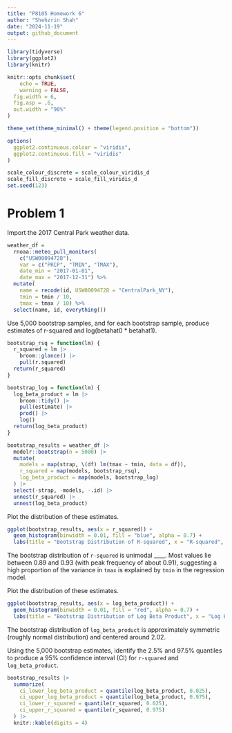 ```yaml
---
title: "P8105 Homework 6"
author: "Shehzrin Shah"
date: "2024-11-19"
output: github_document
---
```


```r
library(tidyverse)
library(ggplot2)
library(knitr)

knitr::opts_chunk$set(
	echo = TRUE,
	warning = FALSE,
  fig.width = 6,
  fig.asp = .6,
  out.width = "90%"
)

theme_set(theme_minimal() + theme(legend.position = "bottom"))

options(
  ggplot2.continuous.colour = "viridis",
  ggplot2.continuous.fill = "viridis"
)

scale_colour_discrete = scale_colour_viridis_d
scale_fill_discrete = scale_fill_viridis_d
set.seed(123)
```


# Problem 1 

Import the 2017 Central Park weather data. 

```r
weather_df = 
  rnoaa::meteo_pull_monitors(
    c("USW00094728"),
    var = c("PRCP", "TMIN", "TMAX"), 
    date_min = "2017-01-01",
    date_max = "2017-12-31") %>%
  mutate(
    name = recode(id, USW00094728 = "CentralPark_NY"),
    tmin = tmin / 10,
    tmax = tmax / 10) %>%
  select(name, id, everything())
```

Use 5,000 bootstrap samples, and for each bootstrap sample, produce estimates of r-squared and log(betahat0 * betahat1).

```r
bootstrap_rsq = function(lm) {
  r_squared = lm |>
    broom::glance() |>
    pull(r.squared)
  return(r_squared)
}

bootstrap_log = function(lm) {
  log_beta_product = lm |>
    broom::tidy() |>
    pull(estimate) |>
    prod() |>
    log()
  return(log_beta_product)
}

bootstrap_results = weather_df |>
  modelr::bootstrap(n = 5000) |>
  mutate(
    models = map(strap, \(df) lm(tmax ~ tmin, data = df)),
    r_squared = map(models, bootstrap_rsq),
    log_beta_product = map(models, bootstrap_log)
  ) |>
  select(-strap, -models, -.id) |>
  unnest(r_squared) |>
  unnest(log_beta_product)
```

Plot the distribution of these estimates.

```r
ggplot(bootstrap_results, aes(x = r_squared)) +
  geom_histogram(binwidth = 0.01, fill = "blue", alpha = 0.7) +
  labs(title = "Bootstrap Distribution of R-squared", x = "R-squared", y = "Frequency")
```

The bootstrap distribution of `r-squared` is unimodal ____. Most values lie between 0.89 and 0.93 (with peak frequency of about 0.91), suggesting a high proportion of the variance in `tmax` is explained by `tmin` in the regression model. 

Plot the distribution of these estimates.

```r
ggplot(bootstrap_results, aes(x = log_beta_product)) +
  geom_histogram(binwidth = 0.01, fill = "red", alpha = 0.7) +
  labs(title = "Bootstrap Distribution of Log Beta Product", x = "Log Beta Product", y = "Frequency")
```

The bootstrap distribution of `log_beta_product` is approximately symmetric (roughly normal distribution) and centered around 2.02. 

Using the 5,000 bootstrap estimates, identify the 2.5% and 97.5% quantiles to produce a 95% confidence interval (CI) for `r-squared` and `log_beta_product`. 

```r
bootstrap_results |>
  summarize(
    ci_lower_log_beta_product = quantile(log_beta_product, 0.025),
    ci_upper_log_beta_product = quantile(log_beta_product, 0.975),
    ci_lower_r_squared = quantile(r_squared, 0.025),
    ci_upper_r_squared = quantile(r_squared, 0.975)
  ) |>
  knitr::kable(digits = 4)
```

